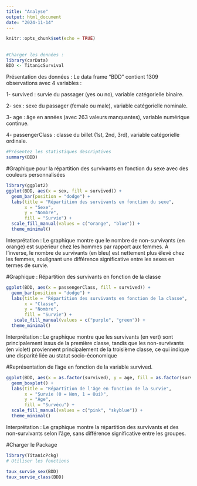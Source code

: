 ```yaml
---
title: "Analyse"
output: html_document
date: "2024-11-14"
---
```


```r
knitr::opts_chunk$set(echo = TRUE)
```

## 
```r
#Charger les données : 
library(carData)
BDD <- TitanicSurvival
```

Présentation des données : 
Le data frame "BDD" contient 1309 observations avec 4 variables :

1- survived : survie du passager (yes ou no), variable catégorielle binaire.

2- sex : sexe du passager (female ou male), variable catégorielle nominale.

3- age : âge en années (avec 263 valeurs manquantes), variable numérique continue.

4- passengerClass : classe du billet (1st, 2nd, 3rd), variable catégorielle ordinale.

```r
#Présentez les statistiques descriptives
summary(BDD)
```

#Graphique pour la répartition des survivants en fonction du sexe avec des couleurs personnalisées

```r
library(ggplot2)
ggplot(BDD, aes(x = sex, fill = survived)) +
  geom_bar(position = "dodge") +
  labs(title = "Répartition des survivants en fonction du sexe",
       x = "Sexe",
       y = "Nombre",
       fill = "Survie") +
  scale_fill_manual(values = c("orange", "blue")) +
  theme_minimal()

```


Interprétation : Le graphique montre que le nombre de non-survivants (en orange) est supérieur chez les hommes par rapport aux femmes. À l’inverse, le nombre de survivants (en bleu) est nettement plus élevé chez les femmes, soulignant une différence significative entre les sexes en termes de survie.

#Graphique : Répartition des survivants en fonction de la classe

```r
ggplot(BDD, aes(x = passengerClass, fill = survived)) +
  geom_bar(position = "dodge") +
  labs(title = "Répartition des survivants en fonction de la classe",
       x = "Classe",
       y = "Nombre",
       fill = "Survie") +
   scale_fill_manual(values = c("purple", "green")) +
  theme_minimal()
```


Interprétation : Le graphique montre que les survivants (en vert) sont principalement issus de la première classe, tandis que les non-survivants (en violet) proviennent principalement de la troisième classe, ce qui indique une disparité liée au statut socio-économique

#Représentation de l’age en fonction de la variable survived.

```r
ggplot(BDD, aes(x = as.factor(survived), y = age, fill = as.factor(survived))) +
  geom_boxplot() +
  labs(title = "Répartition de l'âge en fonction de la survie",
       x = "Survie (0 = Non, 1 = Oui)",
       y = "Âge",
       fill = "Survécu") +
  scale_fill_manual(values = c("pink", "skyblue")) +
  theme_minimal()
```


Interprétation :  Le graphique montre la répartition des survivants et des non-survivants selon l'âge, sans différence significative entre les groupes.

#Charger le Package

```r
library(TitanicPckg)
# Utiliser les fonctions

taux_survie_sex(BDD)
taux_survie_class(BDD)

```




